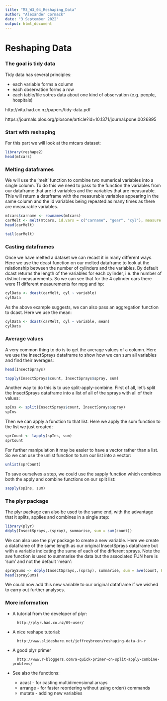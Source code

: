 ```yaml
---
title: "M3_W3_04_Reshaping_Data"
author: "Alexander Cormack"
date: "3 September 2022"
output: html_document
---
```


# Reshaping Data

### The goal is tidy data

Tidy data has several principles:

* each variable forms a column
* each observation forms a row
* each table/file sotres data about one kind of observation (e.g. people, hospitals)

http://vita.had.co.nz/papers/tidy-data.pdf

https://journals.plos.org/plosone/article?id=10.1371/journal.pone.0026895


### Start with reshaping

For this part we will look at the mtcars dataset:

```r
library(reshape2)
head(mtcars)
```


### Melting dataframes

We will use the 'melt' function to combine two numerical variables into a single column. To do this we need to pass to the function the variables from our dataframe that are id variables and the variables that are measurable. This will return a dataframe with the measurable variables appearing in the same column and the id variables being repeated as many times as there are measurable variables.

```r
mtcars$carname <- rownames(mtcars)
carMelt <- melt(mtcars, id.vars = c("carname", "gear", "cyl"), measure.vars = c("mpg", "hp"))
head(carMelt)
```
```r
tail(carMelt)
```


### Casting dataframes

Once we have melted a dataset we can recast it in many different ways. Here we use the dcast function on our melted dataframe to look at the relationship between the number of cylinders and the variables. By default dcast returns the length of the variables for each cylinder, i.e. the number of distinct measurements. So we can see that for the 4 cylinder cars there were 11 different measurements for mpg and hp:

```r
cylData <- dcast(carMelt, cyl ~ variable)
cylData
```


As the above example suggests, we can also pass an aggregation function to dcast. Here we use the mean:

```r
cylData <- dcast(carMelt, cyl ~ variable, mean)
cylData
```


### Average values

A very common thing to do is to get the average values of a column. Here we use the InsectSprays dataframe to show how we can sum all variables and find their averages:

```r
head(InsectSprays)
```
```r
tapply(InsectSprays$count, InsectSprays$spray, sum)
```



Another way to do this is to use split-apply-combine. First of all, let's split the InsectSprays dataframe into a list of all of the sprays with all of their values:

```r
spIns <- split(InsectSprays$count, InsectSprays$spray)
spIns
```



Then we can apply a function to that list. Here we apply the sum function to the list we just created:

```r
sprCount <- lapply(spIns, sum)
sprCount
```


For further manipulation it may be easier to have a vector rather than a list. So we can use the unlist function to turn our list into a vector:

```r
unlist(sprCount)
```


To save ourselves a step, we could use the sapply function which combines both the apply and combine functions on our split list:

```r
sapply(spIns, sum)
```



### The plyr package

The plyr package can also be used to the same end, with the advantage that it splits, applies and combines in a single step:

```r
library(plyr)
ddply(InsectSprays,.(spray), summarise, sum = sum(count))
```


We can also use the plyr package to create a new variable. Here we create a dataframe of the same length as our original InsectSprays dataframe but with a variable indicating the sume of each of the different sprays. Note the ave function is used to summarise the data but the associated FUN here is 'sum' and not the default 'mean':

```r
spraySums <- ddply(InsectSprays,.(spray), summarise, sum = ave(count, FUN = sum))
head(spraySums)
```



We could now add this new variable to our original dataframe if we wished to carry out further analyses.


### More information

* A tutorial from the developer of plyr:

        http://plyr.had.co.nz/09-user/

* A nice reshape tutorial:

        http://www.slideshare.net/jeffreybreen/reshaping-data-in-r

* A good plyr primer

        http://www.r-bloggers.com/a-quick-primer-on-split-apply-combine-problems/

* See also the functions:
    * acast - for casting multidimensional arrays
    * arrange - for faster reordering without using order() commands
    * mutate - adding new variables
